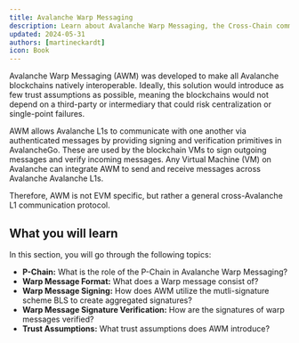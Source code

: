 ```yaml
---
title: Avalanche Warp Messaging
description: Learn about Avalanche Warp Messaging, the Cross-Chain communication primitives on Avalanche.
updated: 2024-05-31
authors: [martineckardt]
icon: Book
---
```


<YouTube id="95KB-JhQS2Y" />

Avalanche Warp Messaging (AWM) was developed to make all Avalanche blockchains natively interoperable. Ideally, this solution would introduce as few trust assumptions as possible, meaning the blockchains would not depend on a third-party or intermediary that could risk centralization or single-point failures. 

AWM allows Avalanche L1s to communicate with one another via authenticated messages by providing signing and verification primitives in AvalancheGo. These are used by the blockchain VMs to sign outgoing messages and verify incoming messages. Any Virtual Machine (VM) on Avalanche can integrate AWM to send and receive messages across Avalanche Avalanche L1s. 

Therefore, AWM is not EVM specific, but rather a general cross-Avalanche L1 communication protocol.

## What you will learn

In this section, you will go through the following topics:

- **P-Chain:** What is the role of the P-Chain in Avalanche Warp Messaging?
- **Warp Message Format:** What does a Warp message consist of?
- **Warp Message Signing:** How does AWM utilize the mutli-signature scheme BLS to create aggregated signatures?
- **Warp Message Signature Verification:** How are the signatures of warp messages verified?
- **Trust Assumptions:** What trust assumptions does AWM introduce?